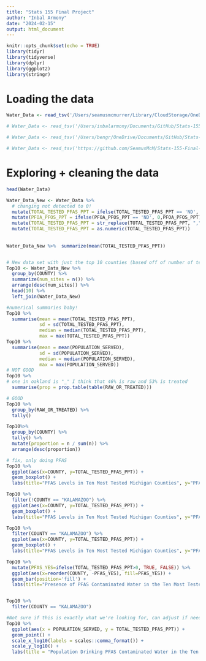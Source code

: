 ```yaml
---
title: "Stats 155 Final Project"
author: "Inbal Armony"
date: "2024-02-15"
output: html_document
---
```


```r
knitr::opts_chunk$set(echo = TRUE)
library(tidyr)
library(tidyverse)
library(dplyr)
library(ggplot2)
library(stringr)
```

# Loading the data
```r
Water_Data <- read_tsv('/Users/seamusmcmurrer/Library/CloudStorage/OneDrive-Personal/Documents/College/Year 3/Spring/Stats/Stats-155-Final-Project/37217-0001-Data.tsv')

# Water_Data <- read_tsv('/Users/inbalarmony/Documents/GitHub/Stats-155-Final-Project/37217-0001-Data.tsv')

# Water_Data <- read_tsv('/Users/bengr/OneDrive/Documents/GitHub/Stats-155-Final-Project')

# Water_Data <- read_tsv('https://github.com/SeamusMcM/Stats-155-Final-Project/blob/e24710482babfe81c78ae92cb6dea75a6bde35dc/37217-0001-Data.tsv')
```

# Exploring  + cleaning the data
```r
head(Water_Data)

Water_Data_New <- Water_Data %>% 
  # changing not detected to 0!
  mutate(TOTAL_TESTED_PFAS_PPT = ifelse(TOTAL_TESTED_PFAS_PPT == 'ND', 0,TOTAL_TESTED_PFAS_PPT)) %>% 
  mutate(PFOA_PFOS_PPT = ifelse(PFOA_PFOS_PPT == 'ND', 0,PFOA_PFOS_PPT)) %>% 
  mutate(TOTAL_TESTED_PFAS_PPT = str_replace(TOTAL_TESTED_PFAS_PPT, ",","")) %>%
  mutate(TOTAL_TESTED_PFAS_PPT = as.numeric(TOTAL_TESTED_PFAS_PPT)) 
  
  
Water_Data_New %>%  summarize(mean(TOTAL_TESTED_PFAS_PPT))


# New data set with just the top 10 counties (based off of number of test sites) 
Top10 <- Water_Data_New %>% 
  group_by(COUNTY) %>% 
  summarize(num_sites = n()) %>% 
  arrange(desc(num_sites)) %>% 
  head(10) %>% 
  left_join(Water_Data_New)
```


```r
#numerical summaries baby!
Top10 %>%
  summarise(mean = mean(TOTAL_TESTED_PFAS_PPT),
            sd = sd(TOTAL_TESTED_PFAS_PPT),
            median = median(TOTAL_TESTED_PFAS_PPT),
            max = max(TOTAL_TESTED_PFAS_PPT))
Top10 %>%
  summarise(mean = mean(POPULATION_SERVED),
            sd = sd(POPULATION_SERVED),
            median = median(POPULATION_SERVED),
            max = max(POPULATION_SERVED))
# NOT GOOD
Top10 %>%
# one in oakland is "_" I think that 46% is raw and 53% is treated
  summarise(prop = prop.table(table(RAW_OR_TREATED)))

# GOOD
Top10 %>%
  group_by(RAW_OR_TREATED) %>%
  tally()

Top10%>%
  group_by(COUNTY) %>%
  tally() %>%
  mutate(proportion = n / sum(n)) %>%
  arrange(desc(proportion))


```


```r

# fix, only doing PFAS
Top10 %>% 
  ggplot(aes(x=COUNTY, y=TOTAL_TESTED_PFAS_PPT)) +
  geom_boxplot() +
  labs(title="PFAS Levels in Ten Most Tested Michigan Counties", y="PFAS in Tested Water (ppt)", x="County")

Top10 %>% 
  filter(!COUNTY == "KALAMAZOO") %>% 
  ggplot(aes(x=COUNTY, y=TOTAL_TESTED_PFAS_PPT)) +
  geom_boxplot() +
  labs(title="PFAS Levels in Ten Most Tested Michigan Counties", y="PFAS in Tested Water (ppt)", x="County")

Top10 %>% 
  filter(COUNTY == "KALAMAZOO") %>% 
  ggplot(aes(x=COUNTY, y=TOTAL_TESTED_PFAS_PPT)) +
  geom_boxplot() +
  labs(title="PFAS Levels in Ten Most Tested Michigan Counties", y="PFAS in Tested Water (ppt)", x="County")

Top10 %>% 
  mutate(PFAS_YES=ifelse(TOTAL_TESTED_PFAS_PPT>0, TRUE, FALSE)) %>% 
  ggplot(aes(x=reorder(COUNTY, -PFAS_YES), fill=PFAS_YES)) +
  geom_bar(position='fill') +
  labs(title="Presence of PFAS Contaminated Water in the Ten Most Tested Michigan Counties", fill="Presence of PFAS in Tested Water", x="County")


Top10 %>% 
  filter(COUNTY == "KALAMAZOO")

#Not sure if this is exactly what we're looking for, can adjust if needed.
Top10 %>%
  ggplot(aes(x = POPULATION_SERVED, y = TOTAL_TESTED_PFAS_PPT)) +
  geom_point() +
  scale_x_log10(labels = scales::comma_format()) +
  scale_y_log10() +
  labs(title = "Population Drinking PFAS Contaminated Water in the Ten Most Tested Michigan Counties", x = "Population Served", y = "PFAS Levels")

```




